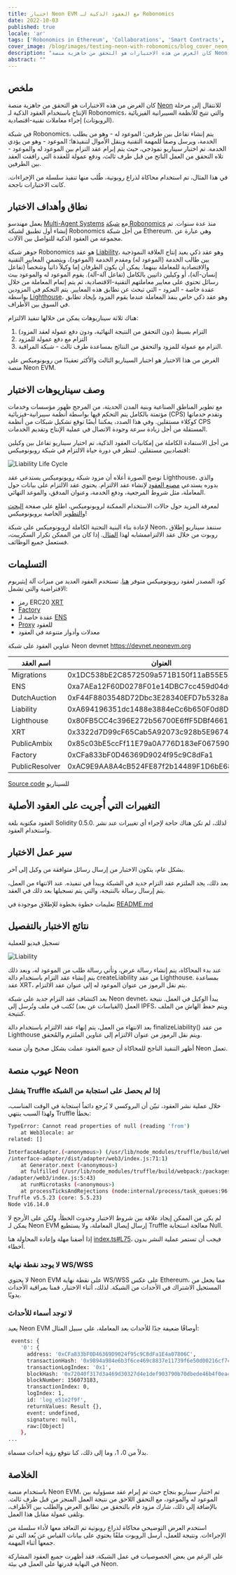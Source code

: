 ```yaml
---
title: اختبار Neon EVM مع العقود الذكية لـ Robonomics
date: 2022-10-03
published: true
locale: 'ar'
tags: ['Robonomics in Ethereum', 'Collaborations', 'Smart Contracts', 'Neon']
cover_image: /blog/images/testing-neon-with-robonomics/blog_cover_neon_multi-agent.jpg
description: "كان الغرض من هذه الاختبارات هو التحقق من جاهزية منصة Neon للانتقال إلى مرحلة الإنتاج باستخدام العقود الذكية لـ Robonomics، والتي تتيح للأنظمة السيبرانية الفيزيائية (الروبوتات) إجراء معاملات تقنية-اقتصادية."
abstract: ""
---
```


## ملخص

كان الغرض من هذه الاختبارات هو التحقق من جاهزية منصة [Neon](https://neon-labs.org/) للانتقال إلى مرحلة الإنتاج باستخدام العقود الذكية لـ Robonomics، والتي تتيح للأنظمة السيبرانية الفيزيائية (الروبوتات) إجراء معاملات تقنية-اقتصادية.

في شبكة Robonomics، يتم إنشاء تفاعل بين طرفين: الموعود له - وهو من يطلب الخدمة، ويرسل وصفاً للمهمة التقنية وينقل الأموال لتنفيذها؛ الموعود - وهو من يؤدي الخدمة. تم اختبار سيناريو نموذجي، حيث يتم إبرام عقد التزام بين الموعود له والموعود - تلاه التحقق من العمل الناتج من قبل طرف ثالث، ودفع عمولة للعقدة التي رافقت العقد بين الطرفين.

في هذا المثال، تم استخدام محاكاة لذراع روبوتية، طُلب منها تنفيذ سلسلة من الإجراءات. كانت الاختبارات ناجحة.

## نطاق وأهداف الاختبار

يعمل مهندسو [Multi-Agent Systems](https://multi-agent.io/) مع [شبكة Robonomics](https://robonomics.network/) منذ عدة سنوات. تم إنشاء أول تطبيق لشبكة Robonomics من أجل شبكة Ethereum. وهي عبارة عن مجموعة من العقود الذكية للتواصل بين الآلات.

جوهر شبكة Robonomics هو عقد [Liability](https://github.com/airalab/robonomics_contracts/blob/master/contracts/robonomics/Liability.sol)، وهو عقد ذكي يعيد إنتاج العلاقة النموذجية بين طالب الخدمة (الموعود له) ومقدم الخدمة (الموعود)، ويتضمن المعايير التقنية والاقتصادية للمعاملة بينهما. يمكن أن يكون الطرفان إما وكيلاً ذاتياً وشخصاً (تفاعل إنسان-آلة)، أو وكيلين ذاتيين بالكامل (تفاعل آلة-آلة). يقوم الموعود له والموعود ببث رسائل تحتوي على معايير معاملتهم التقنية-الاقتصادية، ثم يتم إتمام المعاملة من خلال عقدة خاصة - المزود - التي تبحث عن تطابق هذه المعايير. يتم التحكم في المزودين بواسطة [Lighthouse](https://github.com/airalab/robonomics_contracts/blob/master/contracts/robonomics/Lighthouse.sol)، وهو عقد ذكي خاص ينفذ المعاملة عندما يقوم المزود بإيجاد تطابق في السوق بين الأطراف.

هناك ثلاثة سيناريوهات يمكن من خلالها تنفيذ الالتزام:

1. التزام بسيط (دون التحقق من النتيجة النهائية، ودون دفع عمولة لعقد المزود)
2. التزام مع دفع عمولة للمزود
3. التزام مع عمولة للمزود والتحقق من النتائج بمساعدة طرف ثالث - شبكة المراقبة.

الغرض من هذا الاختبار هو اختبار السيناريو الثالث والأكثر تعقيدًا من روبونوميكس على منصة Neon EVM.

## وصف سيناريوهات الاختبار

مع تطوير المناطق الصناعية وبنية المدن الحديثة، من المرجح ظهور مؤسسات وخدمات مؤتمتة بالكامل يتم التحكم فيها بواسطة أنظمة سيبرانية-فيزيائية (CPS) وتقدم خدماتها كوكلاء مستقلين. وفي هذا الصدد، يمكننا أيضًا توقع تشكيل شبكات من أنظمة CPS المستقلة من أجل زيادة سرعة وجودة الاتصال في عملية الإنتاج وتقديم الخدمات.

من أجل الاستفادة الكاملة من إمكانيات العقود الذكية، تم اختيار سيناريو تفاعل بين وكيلين اقتصاديين مستقلين. لننظر في دورة حياة الالتزام في شبكة روبونوميكس:

![Liability Life Cycle](/blog/images/testing-neon-with-robonomics/step-by-step-3.jpg)

توضح الصورة أعلاه أن مزود شبكة روبونوميكس يستدعي عقد Lighthouse، والذي بدوره يستدعي [مصنع العقود](https://github.com/airalab/robonomics_contracts/blob/master/contracts/robonomics/Factory.sol) لإنشاء عقد الالتزام. يحتوي عقد الالتزام على بيانات حول المعاملة، مثل شروط المرجعية، ودفع الخدمة، وعنوان المدقق، والموعد النهائي.

لمعرفة المزيد حول حالات الاستخدام الممكنة لروبونوميكس، اطلع على صفحة [البحث والتطوير](https://wiki.robonomics.network/docs/en/r-and-d-based-on-robonomics-network/#launching-a-drone-under-the-control-of-a-decentralized-computer) الخاصة بروبونوميكس!

لإعادة بناء البنية التحتية الكاملة لروبونوميكس على شبكة Neon، سننفذ سيناريو إطلاق روبوت من خلال عقد الالتزاممشابه لهذا [المثال](https://wiki.robonomics.network/docs/en/kuka/). إذا كان من الممكن تكرار السكريبت، فستعمل جميع الوظائف.

## التسليمات

كود المصدر لعقود روبونوميكس متوفر [هنا](https://github.com/airalab/robonomics_contracts).
تستخدم العقود العديد من ميزات آلة إيثيريوم الافتراضية والتي تشمل:

- رمز ERC20 [XRT](https://github.com/airalab/robonomics_contracts/blob/master/contracts/robonomics/XRT.sol)
- [Factory](https://github.com/airalab/robonomics_contracts/blob/master/contracts/robonomics/Factory.sol)
- عقدة خاصة لـ [ENS](https://github.com/airalab/robonomics_contracts/blob/master/contracts/ens/ENS.sol)
- [Proxy](https://github.com/airalab/robonomics_contracts/blob/master/contracts/misc/SharedCode.sol) للعقود
- معدلات وأدوار متنوعة في العقود

عناوين العقود على شبكة Neon devnet https://devnet.neonevm.org

| اسم العقد      | العنوان                                      |
|----------------|----------------------------------------------|
| Migrations     | 0x1DC538bE2C8572509a571B150f11aB55E52EF12E   |
| ENS            | 0xa7AEa12F60D0278F01e14DBC7cc459d04d051406   |
| DutchAuction   | 0xF44F8803548D72Dbc3E28340EFD7b5328aa4F058   |
| Liability      | 0xA694196351dc1488e3884eCc6b650F0d8D55346a   |
| Lighthouse     | 0x80FB5CC4c396E272b56700E6ffF5DBf4661013A8   |
| XRT            | 0x3322d7D99cF65Cab5A92073c928b5E9674af3c29   |
| PublicAmbix    | 0x85c03bE5ccFf11E79a0A776D183eF067590549d1   |
| Factory        | 0xCFa833bF0D46369D9024f95c9C8dFa1             |E4a07806C |
| PublicResolver | 0xAC9E9AA8A4cB524FE87f2b14489F1D6bE68dc46e |

[Source code](https://github.com/Multi-Agent-io/neon-kuka-demo) للسيناريو

## التغييرات التي أُجريت على العقود الأصلية

العقود مكتوبة بلغة Solidity 0.5.0. لذلك، لم تكن هناك حاجة لإجراء أي تغييرات عند نشر واستخدام العقود.

## سير عمل الاختبار

بشكل عام، يتكون الاختبار من إرسال رسائل متوافقة من وكيل إلى آخر.

بعد ذلك، يجد الملتزم عقد التزام جديد في الشبكة ويبدأ في تنفيذه. عند الانتهاء من العمل، يتم إرسال رسالة بالنتيجة، والتي يتم تسجيلها بعد ذلك في العقد.

تعليمات خطوة بخطوة للإطلاق موجودة في [README.md](https://github.com/Multi-Agent-io/neon-kuka-demo/blob/main/README.md)

## نتائج الاختبار بالتفصيل

تسجيل فيديو للعملية

<YouTube id="https://youtu.be/fYJVF7KrNnI" posterQuality="max" />

![Liability](/blog/images/testing-neon-with-robonomics/liability.jpg)

عند بدء المحاكاة، يتم إنشاء رسالة عرض، وتأتي رسالة طلب من الموعود له، وبعد ذلك يتم إنشاء عقد التزام باستخدام دالة createLiability من عقد Lighthouse. بمساعدة عقد XRT، يتم نقل الرموز من عنوان الموعود له إلى عنوان عقد الالتزام.

بعد اكتشاف عقد التزام جديد على شبكة Neon devnet، يبدأ الوكيل في العمل. نتيجة العمل (القياسات عن بعد) تُكتب في ملف وتُرسل إلى IPFS، ويتم حفظ الهاش من الملف كنتيجة.

بعد الانتهاء من العمل، يتم إنهاء عقد الالتزام باستخدام دالة finalizeLiability() من عقد Lighthouse ويتم نقل الرموز من عنوان الالتزام إلى عناوين الملتزم والمُحقق.

أظهر التنفيذ الناجح للمحاكاة أن جميع العقود عملت بشكل صحيح وأن منصة Neon تعمل.

## عيوب منصة Neon

### يفشل Truffle إذا لم يحصل على استجابة من الشبكة

خلال عملية نشر العقود، تبيّن أن البروكسي لا يُرجع دائماً استجابة في الوقت المناسب، ولهذا السبب ينتهي Truffle بخطأ:

<RbCode>

```sh
TypeError: Cannot read properties of null (reading 'from')                                    
    at Web3locale: ar
related: []

InterfaceAdapter.(<anonymous>) (/usr/lib/node_modules/truffle/build/webpack:/packages
/interface-adapter/dist/adapter/web3/index.js:71:1)                                           
    at Generator.next (<anonymous>)                                                          
    at fulfilled (/usr/lib/node_modules/truffle/build/webpack:/packages/interface-adapter/dist
/adapter/web3/index.js:5:43)                                                                  
    at runMicrotasks (<anonymous>)
    at processTicksAndRejections (node:internal/process/task_queues:96:5)
Truffle v5.5.23 (core: 5.5.23)
Node v16.14.0
```
</RbCode>

لم يكن من الممكن إيجاد علاقة بين شروط الاختبار وحدوث الخطأ، ولكن على الأرجح لا يمكن لـ Neon EVM إرسال إيصال المعاملة، ولا يستطيع Truffle معالجة استجابة Null.

إذا أضفنا مهلة وإعادة المحاولة هنا [index.ts#L75](https://github.com/trufflesuite/truffle/blob/develop/packages/interface-adapter/lib/adapter/web3/index.ts#L75)، فيجب أن تستمر عملية النشر بدون أخطاء.

### لا يوجد نقطة نهاية WS/WSS

لا يحتوي Neon EVM على نقطة نهاية WS/WSS على عكس Ethereum، مما يجعل من المستحيل الاشتراك في الأحداث من الشبكة. لذلك، أثناء الاختبار، قمنا بمراقبة الأحداث يدويًا.

### لا توجد أسماء للأحداث

يعيد Neon EVM أوصافًا ضعيفة جدًا للأحداث بعد المعاملة، على سبيل المثال:

<RbCode>

```sh
 events: {
    '0': {
      address: '0xCFa833bF0D46369D9024f95c9C8dFa1E4a07806C',
      transactionHash: '0x9894a984e6b3f6ce469c8837e11739f6e50d00216cf7c5bc3d32da106a58d50a',
      transactionLogIndex: '0x1',
      blockHash: '0x72040f317d3a469d30327d4e1def903790b70dbede46b4f0ea4f28f30a679a80',
      blockNumber: 156073183,
      transactionIndex: 0,
      logIndex: 1,
      id: 'log_e51e2f9f',
      returnValues: Result {},
      event: undefined,
      signature: null,
      raw:[Object]
    },
...
```
</RbCode>

بدلاً من 0، 1، وما إلى ذلك، كنا نتوقع رؤية أحداث مسماة.

## الخلاصة

باستخدام منصة Neon EVM، تم اختبار سيناريو بنجاح حيث تم إبرام عقد مسؤولية بين الموعود له والموعود، مع التحقق اللاحق من نتيجة العمل المنجز من قبل طرف ثالث. بالإضافة إلى ذلك، شارك مزود قام بالتحقق من تطابق العرض والطلب بين الأطراف، وتلقى عمولة مقابل هذا العمل.

استخدم العرض التوضيحي محاكاة لذراع روبوتية تم التعاقد معها لأداء سلسلة من الإجراءات. ونتيجة للعمل، أرسل الروبوت ملفًا يحتوي على بيانات القياس عن بُعد التي تم جمعها أثناء المهمة.

على الرغم من بعض الخصوصيات في عمل الشبكة، فقد أظهرت جميع العقود المشاركة في النهاية قدرتها على العمل في بيئة Neon.